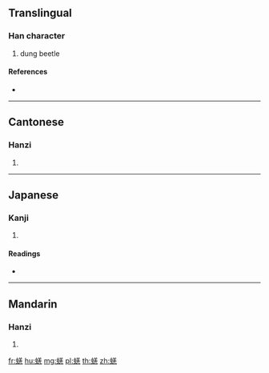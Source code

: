 {{character info/new}}
==Translingual==

===Han character===
{{Han char|rn=142|rad=虫|as=08|sn=14|four=58111|canj=LITGU,LITQU}}

# dung beetle

====References====
* {{Han ref|kx=1086.110|dkj=33154|dj=1553.160|hdz=42857.100|uh=8723|ud=34595|bh=E3D6|bd=58326}}

----

==Cantonese==

===Hanzi===
{{yue-hanzi|jyut=goeng1|y=geung1}}

# {{defn|lang=yue|sort=虫08}}

----

==Japanese==

===Kanji===
{{ja-kanji|grade=|rs=虫08}}

# {{defn|lang=ja|sort=虫08}}

====Readings====
* {{ja-readings|on=[[きょう]] (kyō), [[こう]] (kō), [[きゃく]] (kyaku), [[かく]] (kaku)|kun=|nanori=}}

----

==Mandarin==

===Hanzi===
{{cmn-hanzi|pin=[[diào]] ([[diao4]]), [[qiāng]] ([[qiang1]])|wg=tiao<sup>4</sup>, ch'iang<sup>1</sup>}}

# {{defn|lang=cmn|sort=虫08}}

[[fr:蜣]]
[[hu:蜣]]
[[mg:蜣]]
[[pl:蜣]]
[[th:蜣]]
[[zh:蜣]]